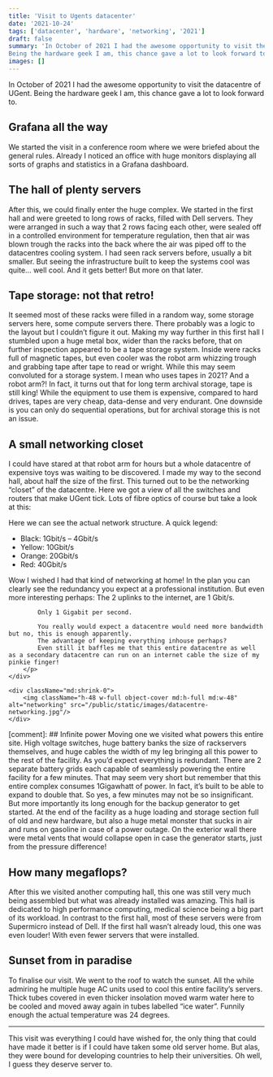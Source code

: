 ```yaml
---
title: 'Visit to Ugents datacenter'
date: '2021-10-24'
tags: ['datacenter', 'hardware', 'networking', '2021']
draft: false
summary: 'In October of 2021 I had the awesome opportunity to visit the datacentre of UGent.
Being the hardware geek I am, this chance gave a lot to look forward to.'
images: []
---
```


In October of 2021 I had the awesome opportunity to visit the datacentre of UGent.
Being the hardware geek I am, this chance gave a lot to look forward to.

## Grafana all the way

We started the visit in a conference room where we were briefed about the general rules.
Already I noticed an office with huge monitors displaying all sorts of graphs and statistics in a Grafana dashboard.

## The hall of plenty servers

After this, we could finally enter the huge complex.
We started in the first hall and were greeted to long rows of racks, filled with Dell servers.
They were arranged in such a way that 2 rows facing each other,
were sealed off in a controlled environment for temperature regulation,
then that air was blown trough the racks into the back where the air was piped off to the datacentres cooling system.
I had seen rack servers before, usually a bit smaller.
But seeing the infrastructure built to keep the systems cool was quite… well cool. And it gets better!
But more on that later.

## Tape storage: not that retro!

It seemed most of these racks were filled in a random way, some storage servers here, some compute servers there.
There probably was a logic to the layout but I couldn’t figure it out.
Making my way further in this first hall I stumbled upon a huge metal box, wider than the racks before,
that on further inspection appeared to be a tape storage system. Inside were racks full of magnetic tapes,
but even cooler was the robot arm whizzing trough and grabbing tape after tape to read or wright.
While this may seem convoluted for a storage system. I mean who uses tapes in 2021? And a robot arm?! In fact,
it turns out that for long term archival storage, tape is still king! While the equipment to use them is expensive,
compared to hard drives, tapes are very cheap, data-dense and very endurant.
One downside is you can only do sequential operations, but for archival storage this is not an issue.

## A small networking closet

<div className="flex">
    <div className="">
        <p>
            I could have stared at that robot arm for hours but a whole datacentre of expensive toys was waiting to be discovered.
            I made my way to the second hall, about half the size of the first.
            This turned out to be the networking “closet” of the datacentre.
            Here we got a view of all the switches and routers that make UGent tick.
            Lots of fibre optics of course but take a look at this:
        </p>
        <p>
            Here we can see the actual network structure. A quick legend:
            <ul>
                <li>Black: 1Gbit/s – 4Gbit/s</li>
                <li>Yellow: 10Gbit/s</li>
                <li>Orange: 20Gbit/s</li>
                <li>Red: 40Gbit/s</li>
            </ul>
        </p>
        <p>
            Wow I wished I had that kind of networking at home!
            In the plan you can clearly see the redundancy you expect at a professional institution.
            But even more interesting perhaps: The 2 uplinks to the internet, are 1 Gbit/s.

            Only 1 Gigabit per second.

            You really would expect a datacentre would need more bandwidth but no, this is enough apparently.
            The advantage of keeping everything inhouse perhaps?
            Even still it baffles me that this entire datacentre as well as a secondary datacentre can run on an internet cable the size of my pinkie finger!
        </p>
    </div>

    <div className="md:shrink-0">
        <img className="h-48 w-full object-cover md:h-full md:w-48" alt="networking" src="/public/static/images/datacentre-networking.jpg"/>
    </div>

</div>
[comment]: <fix image not loading fix>
## Infinite power
Moving one we visited what powers this entire site. High voltage switches,
huge battery banks the size of rackservers themselves,
and huge cables the width of my leg bringing all this power to the rest of the facility.
As you’d expect everything is redundant. There are 2 separate battery grids each capable of seamlessly powering the entire facility for a few minutes.
That may seem very short but remember that this entire complex consumes 1Gigawhatt of power.
In fact, it’s built to be able to expand to double that. So yes, a few minutes may not be so insignificant.
But more importantly its long enough for the backup generator to get started.
At the end of the facility as a huge loading and storage section full of old and new hardware,
but also a huge metal monster that sucks in air and runs on gasoline in case of a power outage.
On the exterior wall there were metal vents that would collapse open in case the generator starts, just from the pressure difference!

## How many megaflops?

After this we visited another computing hall, this one was still very much being assembled but what was already installed was amazing.
This hall is dedicated to high performance computing, medical science being a big part of its workload. In contrast to the first hall,
most of these servers were from Supermicro instead of Dell. If the first hall wasn’t already loud, this one was even louder!
With even fewer servers that were installed.

## Sunset from in paradise

To finalise our visit. We went to the roof to watch the sunset. All the while admiring he multiple huge AC units used to cool this entire facility’s servers.
Thick tubes covered in even thicker insolation moved warm water here to be cooled and moved away again in tubes labelled “ice water”.
Funnily enough the actual temperature was 24 degrees.

---

This visit was everything I could have wished for, the only thing that could have made it better is if I could have taken some old server home.
But alas, they were bound for developing countries to help their universities. Oh well, I guess they deserve server to.
